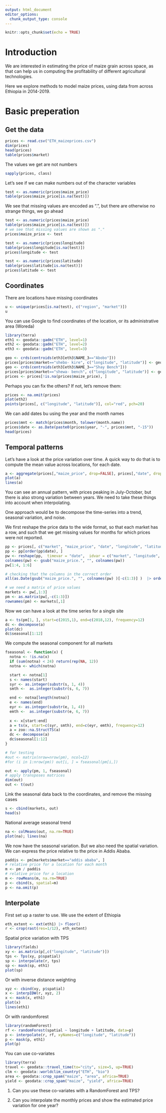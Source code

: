 ```yaml
---
output: html_document
editor_options: 
  chunk_output_type: console
---
```


```r
knitr::opts_chunk$set(echo = TRUE) 
```

# Introduction

We are interested in estimating the price of maize grain across space, as that can help us in computing the profitability of different agricultural technologies. 

Here we explore methods to model maize prices, using data from across Ethiopia in 2014-2019. 



# Basic preperation

## Get the data

```r
prices <- read.csv("ETH_maizeprices.csv")
dim(prices)
head(prices)
table(prices$market)
```

The values we get are not numbers

```r
sapply(prices, class)
```

Let's see if we can make numbers out of the character variables

```r
test <- as.numeric(prices$maize_price)
table(prices$maize_price[is.na(test)])
```

We see that missing values are encoded as ".", but there are otherwise no strange things, we go ahead 

```r
test <- as.numeric(prices$maize_price)
table(prices$maize_price[is.na(test)])
# we see that missing values are shown as "." 
prices$maize_price <- test

test <- as.numeric(prices$longitude)
table(prices$longitude[is.na(test)])
prices$longitude <- test

test <- as.numeric(prices$latitude)
table(prices$latitude[is.na(test)])
prices$latitude <- test
```


## Coordinates

There are locations have missing coordinates

```r
u <- unique(prices[is.na(test), c("region", "market")])
u
```

You can use Google to find coordinates of the location, or its administrative area (Woreda)

```r
library(terra)
eth1 <- geodata::gadm("ETH", level=1)
eth2 <- geodata::gadm("ETH", level=2)
eth3 <- geodata::gadm("ETH", level=3)

geo <- crds(centroids(eth3[eth3$NAME_3=="Abobo"]))
prices[prices$market=="shebo- kire", c("longitude", "latitude")] <- geo 
geo <- crds(centroids(eth3[eth3$NAME_3=="Shay Bench"]))
prices[prices$market=="shewa- bench", c("longitude", "latitude")] <- geo 
prices <- prices[!is.na(prices$maize_price), ]
```


Perhaps you can fix the others? If not, let's remove them:

```r
prices <- na.omit(prices)
plot(eth2)
points(prices[, c("longitude", "latitude")], col="red", pch=20)
```

We can add dates bu using the year and the month names

```r
prices$mnt <- match(prices$month, tolower(month.name))
prices$date <- as.Date(paste0(prices$year, "-", prices$mnt, "-15"))
head(prices)
```


## Temporal patterns

Let's have a look at the price variation over time. A quick way to do that is to compute the mean value across locations, for each date.

```r
a <- aggregate(prices[,"maize_price", drop=FALSE], prices[,"date", drop=FALSE], mean, na.rm=TRUE)
plot(a)
lines(a)
```

You can see an annual pattern, with prices peaking in July-October, but there is also strong variation between years. We need to take these things into account when interpolating. 

One approach would be to decompose the time-series into a trend, seasonal variation, and noise. 

We first reshape the price data to the wide format, so that each market has a row, and such that we get missing values for months for which prices were not reported.

```r
pp <- prices[, c("market", "maize_price", "date", "longitude", "latitude")]
pp <- pp[order(pp$date), ]
pw <- reshape(pp,  timevar = "date",  idvar = c("market", "longitude", "latitude"), direction = "wide")
colnames(pw) <- gsub("maize_price.", "", colnames(pw))
pw[1:4, 1:6]

# checking that the columns in the correct order
all(as.Date(gsub("maize_price.", "", colnames(pw) )[-c(1:3)] )  |> order() == 1:69)

# we need a matrix of price values
markets <- pw[,1:3]
pm <- as.matrix(pw[,-c(1:3)])
rownames(pm) <- markets[,1]
```


Now we can have a look at the time series for a single site

```r
a <- ts(pm[1, ], start=c(2015,1), end=c(2018,12), frequency=12)
dc <- decompose(a)  
plot(dc) 
dc$seasonal[1:12]
```


We compute the seasonal component for all markets

```r
fseasonal <- function(x) {
  notna <- !is.na(x)
  if (sum(notna) < 24) return(rep(NA, 12))
  notna <- which(notna)

  start <- notna[1]
  s <- names(start)
  syr <- as.integer(substr(s, 1, 4))
  smth <-  as.integer(substr(s, 6, 7))

  end <- notna[length(notna)]
  e <- names(end)
  eyr <- as.integer(substr(e, 1, 4))
  emth <-  as.integer(substr(e, 6, 7))
  
  x <- x[start:end]
  a = ts(x, start=c(syr, smth), end=c(eyr, emth), frequency=12)
  a = zoo::na.StructTS(a)
  dc <- decompose(a)  
  dc$seasonal[1:12]
}

# for testing
#out <- matrix(nrow=nrow(pm), ncol=12)
#for (i in 1:nrow(pm)) out[i, ] = fseasonal(pm[i,])

out <- apply(pm, 1, fseasonal)
# apply transposes matrices 
dim(out)
out <- t(out)
```

Link the seasonal data back to the coordinates, and remove the missing cases

```r
s <- cbind(markets, out)
head(s)
```

National average seasonal trend

```r
na <- colMeans(out, na.rm=TRUE)
plot(na); lines(na)
```

We now have the seasonal variation. But we also need the spatial variation. We can express the price relative to the price in Addis Ababa.

```r
paddis <- pm[markets$market=="addis ababa", ]
# relative price for a location for each month
m <- pm / paddis
# relative price for a location
m <- rowMeans(m, na.rm=TRUE)
p <- cbind(s, spatial=m)
p <- na.omit(p)
```


## Interpolate 

First set up a raster to use. We use the extent of Ethiopia 

```r
eth_extent <- ext(eth1) |> floor()
r <- crop(rast(res=1/12), eth_extent)
```

Spatial price variation with TPS

```r
library(fields) 
xy <- as.matrix(p[,c("longitude", "latitude")])
tps <- Tps(xy, p$spatial)
sp <- interpolate(r, tps)
sp <- mask(sp, eth1)
plot(sp)
```


Or with inverse distance weighting

```r
xyz <- cbind(xy, p$spatial)
x <- interpIDW(r, xyz, 2)
x <- mask(x, eth1)
plot(x)
lines(eth1)
```


Or with randomforest

```r
library(randomForest) 
rf <- randomForest(spatial ~ longitude + latitude, data=p)
p <- interpolate(r, rf, xyNames=c("longitude", "latitude"))
p <- mask(p, eth1)
plot(p)
```


You can use co-variates 


```r
library(terra)
travel <- geodata::travel_time(to="city", size=5, up=TRUE) 
clm <- geodata::worldclim_country("ETH", "bio")
area <- geodata::crop_spam("maize", "area", africa=TRUE)
yield <- geodata::crop_spam("maize", "yield", africa=TRUE)
```

1) Can you use these co-variates with a RandomForest and TPS?

2) Can you interpolate the monthly prices and show the estimated price variation for one year?


